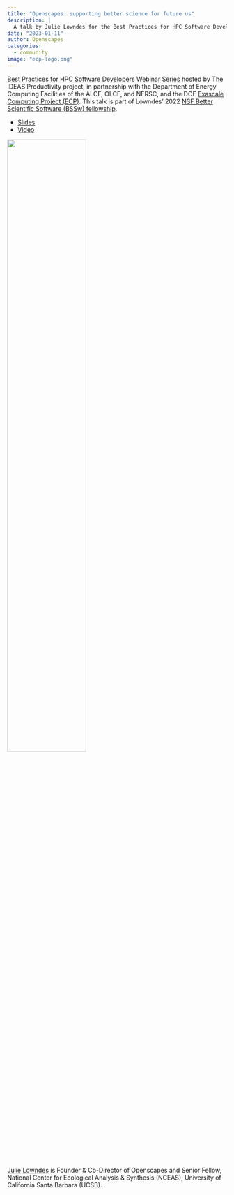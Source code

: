 ```yaml
---
title: "Openscapes: supporting better science for future us"
description: |
  A talk by Julie Lowndes for the Best Practices for HPC Software Developers Webinar Series
date: "2023-01-11"
author: Openscapes
categories: 
  - community
image: "ecp-logo.png"
---
```


[Best Practices for HPC Software Developers Webinar Series](https://www.exascaleproject.org/event/openscapes/) hosted by The IDEAS Productivity project, in partnership with the Department of Energy Computing Facilities of the ALCF, OLCF, and NERSC, and the DOE [Exascale Computing Project (ECP)](https://exascaleproject.org/). This talk is part of Lowndes’ 2022 [NSF Better Scientific Software (BSSw) fellowship](https://bssw.io/pages/meet-our-fellows).


- [Slides](https://docs.google.com/presentation/d/1uKtVnZR8X94tADAWEE1THHKCbvfBbg2PBcH8asaoJQQ/)
- [Video](https://youtu.be/unjQxQPfnqM)

![](ecp-logo.png){fig-alt="Exascale Computing Project logo black letters say ECP EXASCALE COMPUTING PROJECT with blue and red arcs around the C of ECP" fig-align="center" width="60%"}



[Julie Lowndes](https://jules32.github.io/) is Founder & Co-Director of Openscapes and Senior Fellow, National Center for Ecological Analysis & Synthesis (NCEAS), University of California Santa Barbara (UCSB).

